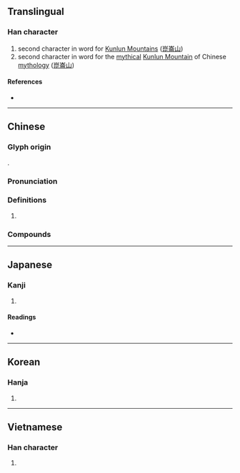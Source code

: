 {{character info/new}}
{{also|仑}}
==Translingual==

===Han character===
{{Han char|rn=46|rad=山|as=08|sn=11|four=22227|canj=UOMB|ids=⿱山侖}}

# second character in word for [[w:Kunlun Mountains|Kunlun Mountains]] ([[崑崙山]])
# second character in word for the [[mythical]] [[w:Kunlun Mountain (mythology)|Kunlun Mountain]] of Chinese [[mythology]] ([[崑崙山]])

====References====
* {{Han ref|kx=0314.120|dkj=08183|dj=0615.030|hdz=10781.060|uh=5D19|ud=23833|bh=B15B|bd=45403}}

----

==Chinese==
{{zh-forms|s=仑|t2=侖|alt=崘}}

===Glyph origin===
{{Han etym}}
{{Han compound|山|侖|c1=s|c2=p|t1=mountain|ls=psc}}.

===Pronunciation===
{{zh-pron
|m=lún
|c=leon4
|h=pfs=n:lùn/s:lun/s:nun
|md=
|mn=lūn
|w=
|mc=y
|oc=y
|cat=pn
}}

===Definitions===
{{zh-hanzi}}

# {{rfdef|lang=zh}}

===Compounds===
{{zh-der|崑崙奴傳|二崙|休崙湖|崙背|崑崙山脈|崑崙山|崑崙|崑崙奴|鶻崙吞棗|山崙|崙仔|沙崙|浮崙}}

----

==Japanese==

===Kanji===
{{ja-kanji|grade=|rs=山08}}

# {{defn|lang=ja|sort=山08}}

====Readings====
* {{ja-readings|on=[[ろん]] (ron), [[りん]] (rin)|kun=}}

----

==Korean==

===Hanja===
{{ko-hanja|hangeul=륜|rv=ryun|mr=ryun}}

# {{defn|lang=ko|sort=山08}}

----

==Vietnamese==

===Han character===
{{vi-readings|rs=山08| hanviet = [[lôn]], [[son]], [[luân]], [[lon]]}}

# {{defn|vi|sort=山08}}

{{cln|vi|Han tu}}